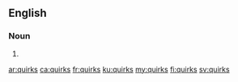 ==English==

===Noun===
{{head|en|plural}}

# {{plural of|quirk|lang=en}}

[[ar:quirks]]
[[ca:quirks]]
[[fr:quirks]]
[[ku:quirks]]
[[my:quirks]]
[[fi:quirks]]
[[sv:quirks]]